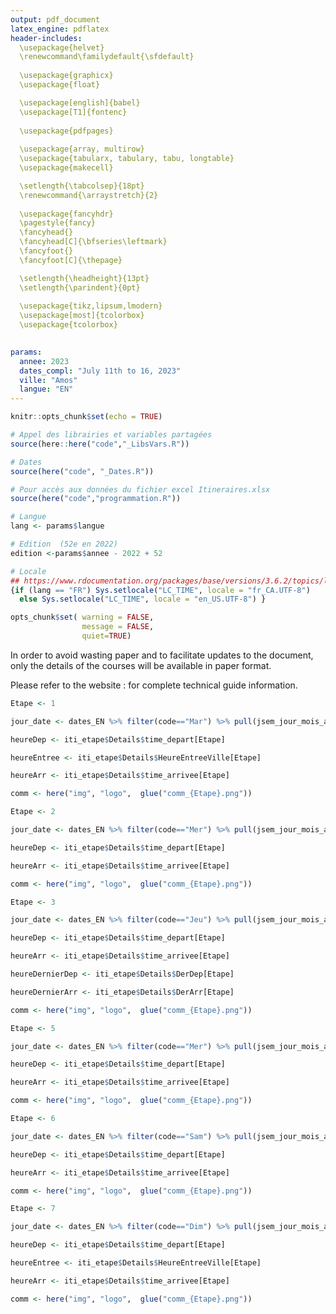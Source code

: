 ```yaml
---
output: pdf_document
latex_engine: pdflatex
header-includes:
  \usepackage{helvet}
  \renewcommand\familydefault{\sfdefault}
  
  \usepackage{graphicx}
  \usepackage{float}

  \usepackage[english]{babel}
  \usepackage[T1]{fontenc} 
  
  \usepackage{pdfpages}
  
  \usepackage{array, multirow}
  \usepackage{tabularx, tabulary, tabu, longtable}
  \usepackage{makecell}

  \setlength{\tabcolsep}{18pt} 
  \renewcommand{\arraystretch}{2} 
  
  \usepackage{fancyhdr}
  \pagestyle{fancy}
  \fancyhead{}
  \fancyhead[C]{\bfseries\leftmark}
  \fancyfoot{}
  \fancyfoot[C]{\thepage}

  \setlength{\headheight}{13pt}
  \setlength{\parindent}{0pt}
  
  \usepackage{tikz,lipsum,lmodern}    
  \usepackage[most]{tcolorbox}
  \usepackage{tcolorbox}
  

params:
  annee: 2023
  dates_compl: "July 11th to 16, 2023"
  ville: "Amos"
  langue: "EN"
---
```


```r
knitr::opts_chunk$set(echo = TRUE)
```

```r
# Appel des librairies et variables partagées
source(here::here("code","_LibsVars.R"))

# Dates
source(here("code", "_Dates.R"))

# Pour accès aux données du fichier excel Itineraires.xlsx
source(here("code","programmation.R"))

# Langue
lang <- params$langue

# Edition  (52e en 2022)
edition <-params$annee - 2022 + 52

# Locale
## https://www.rdocumentation.org/packages/base/versions/3.6.2/topics/locales
{if (lang == "FR") Sys.setlocale("LC_TIME", locale = "fr_CA.UTF-8") 
  else Sys.setlocale("LC_TIME", locale = "en_US.UTF-8") }

opts_chunk$set( warning = FALSE,
                message = FALSE,
                quiet=TRUE)

```
 


\begin{titlepage}

\begin{center}

\huge{\textbf{`r params$annee` Tour de l'Abitibi}}\\

\vspace*{1.0cm}


\begin{figure}[H]
  \centering    
  \includegraphics[width=0.3\linewidth]{../img/logo/TA_LogoCouleur_Fondransparent.png}
\end{figure}

\vfill

\line(1,0){350}\\[2mm]

\vspace*{0.5cm}
\emph{\huge{\textbf{TECHNICAL GUIDE}}\\}
\vspace*{0.75cm}
\emph{\Large{\textbf{COURSES DETAILS}}\\}
\vspace*{0.75cm}
\Large{\textbf{`r edition`$^{th}$ edition}}\\
\vspace*{0.75cm}
\Large{\textbf{`r params$dates_compl`}}\\
\vspace*{0.5cm}
\line(1,0){350}\\[2mm]

\vfill

Version :  `r Sys.Date()` \\

\end{center}

\end{titlepage}



\vspace*{1cm}

\tableofcontents
\thispagestyle{empty}

\vfill

\emph{\textbf{Notes}\\}

In order to avoid wasting paper and to facilitate updates to the document, only the details of the courses will be available in paper format.

Please refer to the website : \url{https://tourabitibi.github.io/guide2023/EN/} for complete technical guide information.

\vspace*{1cm}

\newpage



\thispagestyle{plain}
\setcounter{page}{1}

\includepdf[scale=0.8,pages=1,pagecommand=\section{Schedule}]{details/prog.png}

\pagebreak

```r
Etape <- 1

jour_date <- dates_EN %>% filter(code=="Mar") %>% pull(jsem_jour_mois_an)

heureDep <- iti_etape$Details$time_depart[Etape]

heureEntree <- iti_etape$Details$HeureEntreeVille[Etape]

heureArr <- iti_etape$Details$time_arrivee[Etape]

comm <- here("img", "logo",  glue("comm_{Etape}.png"))
```

\thispagestyle{plain}
\section{Stage `r Etape` : `r iti_etape$Details$Descr_Villes[Etape]`}


\begin{table}[H]
\centering
\begin{tabularx}{\textwidth}{X X}
	  \large{\textbf{`r jour_date`}}  & \multicolumn{1}{r}{\multirow{2}{*}{\includegraphics[width=0.35\textwidth]{`r comm`}}} \\
	  \textbf{`r iti_etape$Details$KM_Total[Etape]` km}  &  \textbf{} \\
  \end{tabularx}
\end{table}

\vspace*{6mm}

\begin{table}[h]
\centering
		\begin{tabular}{m{6cm} c}
    		\textbf{} & \textbf{Time} \\ \toprule
    		Start & `r heureDep`\\ 
    		\*
    		Circuit entrance & `r heureEntree`\\ 
    		\*
    		Finish & `r heureArr` \\ \bottomrule

	\end{tabular}
\end{table}



\subsection{Course}

\begin{figure}[H]
  \centering    
  \includegraphics[width=0.6\textwidth]{`r here("img", "cartes", "input",  glue("Etape{Etape}_Full.png"))`}
\end{figure}

\pagebreak

\subsection{Start details}

\begin{figure}[H]
  \centering    
  \includegraphics[width=0.8\textwidth]{`r here("img", "cartes", "input",  glue("Etape{Etape}_Dep.png"))`}
\end{figure}

\begin{tcolorbox}[colback=orange!5!white,colframe=orange!75!black]
  \begin{itemize}
  \item[!] Neutralized start on `r iti_etape$Details$KM_Neutres[Etape]` km
  \end{itemize}
\end{tcolorbox}


\subsection{Finish details}

\begin{figure}[H]
  \centering    
  \includegraphics[width=\textwidth]{`r here("img", "cartes", "input",  glue("Etape{Etape}_Arr.png"))`}
\end{figure}

\begin{tcolorbox}[colback=orange!5!white,colframe=orange!75!black]
  \begin{itemize}
  \item[!] `r iti_etape$Details$Nb_tours[Etape]` full clockwise laps of the `r iti_etape$Details$KM_par_tours[Etape]` km finish circuit
  \item[!] The entrance to the circuit is located at the intersection of \textit{4e Rue Est} and \textit{14e Avenue Est}
  \end{itemize}
\end{tcolorbox}

\pagebreak

\subsection{Elevation}

\begin{figure}[H]
  \centering    
  \includegraphics[width=\textwidth]{`r here("img", "elev", glue("Etape{Etape}_Full_{lang}.png"))`}
\end{figure}


\begin{figure}[H]
  \centering    
  \includegraphics[width=\textwidth]{`r here("img", "elev", glue("Etape{Etape}_Final_{lang}.png"))`}
\end{figure}

\pagebreak

\includepdf[scale=.9]{`r here("guide_EN_PDF", "details", glue("tableau_{Etape}.pdf"))`}

\pagebreak


```r
Etape <- 2

jour_date <- dates_EN %>% filter(code=="Mer") %>% pull(jsem_jour_mois_an)

heureDep <- iti_etape$Details$time_depart[Etape]

heureArr <- iti_etape$Details$time_arrivee[Etape]

comm <- here("img", "logo",  glue("comm_{Etape}.png"))
```

\thispagestyle{plain}
\section{Stage `r Etape` : `r iti_etape$Details$Descr_Villes[Etape]`}


\begin{table}[H]
\centering
\begin{tabularx}{\textwidth}{X X}
	  \large{\textbf{`r jour_date`}}  & \multicolumn{1}{r}{\multirow{2}{*}{\includegraphics[width=0.2\textwidth]{`r comm`}}} \\
	  \textbf{`r iti_etape$Details$KM_Total[Etape]` km}  &  \textbf{} \\
  \end{tabularx}
\end{table}



\begin{table}[H]
\centering
		\begin{tabular}{m{6cm} c}
    		\textbf{} & \textbf{Time} \\ \toprule
    		Start & `r heureDep`\\ 
    		\*
    		Finish & `r heureArr` \\ \bottomrule
	\end{tabular}
\end{table}



\subsection{Course}

\begin{figure}[H]
  \centering    
  \includegraphics[width=\textwidth]{`r here("img", "cartes", "input",  glue("Etape{Etape}_Full.png"))`}
\end{figure}

\pagebreak

\subsection{Start details}

\begin{figure}[H]
  \centering    
  \includegraphics[width=\textwidth]{`r here("img", "cartes", "input",  glue("Etape{Etape}_Dep.png"))`}
\end{figure}

\begin{tcolorbox}[colback=orange!5!white,colframe=orange!75!black]
  \begin{itemize}
  \item[!] Neutralized start on `r iti_etape$Details$KM_Neutres[Etape]` km
  \end{itemize}
\end{tcolorbox}


\subsection{Finish details}

\begin{figure}[H]
  \centering    
  \includegraphics[width=\textwidth]{`r here("img", "cartes", "input",  glue("Etape{Etape}_Arr.png"))`}
\end{figure}

\begin{tcolorbox}[colback=orange!5!white,colframe=orange!75!black]
  \begin{itemize}
  \item[!] Finish without circuit
  \end{itemize}
\end{tcolorbox}

\pagebreak

\subsection{Elevation}

\begin{figure}[H]
  \centering    
  \includegraphics[width=\textwidth]{`r here("img", "elev", glue("Etape{Etape}_Full_{lang}.png"))`}
\end{figure}


\begin{figure}[H]
  \centering    
  \includegraphics[width=\textwidth]{`r here("img", "elev", glue("Etape{Etape}_Final_{lang}.png"))`}
\end{figure}

\pagebreak

\includepdf[scale=.9]{`r here("guide_EN_PDF", "details", glue("tableau_{Etape}.pdf"))`}

\pagebreak



```r
Etape <- 3

jour_date <- dates_EN %>% filter(code=="Jeu") %>% pull(jsem_jour_mois_an)

heureDep <- iti_etape$Details$time_depart[Etape]

heureArr <- iti_etape$Details$time_arrivee[Etape]

heureDernierDep <- iti_etape$Details$DerDep[Etape]

heureDernierArr <- iti_etape$Details$DerArr[Etape]

comm <- here("img", "logo",  glue("comm_{Etape}.png"))
```

\thispagestyle{plain}
\section{`r iti_etape$Details$Nom_Courts_EN[Etape]`}


\begin{table}[H]
\centering
\begin{tabularx}{\textwidth}{X X}
	  \large{\textbf{`r jour_date`}}  & \multicolumn{1}{r}{\multirow{2}{*}{\includegraphics[width=0.2\textwidth]{`r comm`}}} \\
	  \textbf{`r iti_etape$Details$KM_Total[Etape]` km}  &  \textbf{} \\
  \end{tabularx}
\end{table}



\begin{table}[H]
\centering
		\begin{tabular}{m{6cm} c}
    		\textbf{} & \textbf{Time} \\ \toprule
    		First start & `r heureDep`\\ 
    		\*
    		First finish & `r heureArr` \\ 
        \*
    		Last start & `r heureDernierDep` \\ 
        \*
    		Last finish & `r heureDernierArr` \\ \bottomrule
	\end{tabular}
\end{table}



\subsection{Course}

\begin{figure}[H]
  \centering    
  \includegraphics[width=\textwidth]{`r here("img", "cartes", "input",  glue("Etape{Etape}_Full.png"))`}
\end{figure}

\pagebreak

\subsection{Start details}

\begin{figure}[H]
  \centering    
  \includegraphics[width=\textwidth]{`r here("img", "cartes", "input",  glue("Etape{Etape}_Dep.png"))`}
\end{figure}

\begin{tcolorbox}[colback=orange!5!white,colframe=orange!75!black]
  \begin{itemize}
  \item[!] Round-trip time trial : 2 x 5 km
  \item[!] Team car deviation towards 3e ave Est and 1ere Rue Est
  \end{itemize}
\end{tcolorbox}


\subsection{Finish details}

\begin{figure}[H]
  \centering    
  \includegraphics[width=\textwidth]{`r here("img", "cartes", "input",  glue("Etape{Etape}_Arr.png"))`}
\end{figure}


\pagebreak

\subsection{Elevation}

\begin{figure}[H]
  \centering    
  \includegraphics[width=\textwidth]{`r here("img", "elev", glue("Etape{Etape}_Full_{lang}.png"))`}
\end{figure}

\begin{figure}[H]
  \centering    
  \includegraphics[width=\textwidth]{`r here("img", "elev", glue("Etape{Etape}_Final_{lang}.png"))`}
\end{figure}

\pagebreak

\includepdf[scale=.9]{`r here("guide_EN_PDF", "details", glue("tableau_{Etape}.pdf"))`}

\pagebreak




```r
Etape <- 5

jour_date <- dates_EN %>% filter(code=="Mer") %>% pull(jsem_jour_mois_an)

heureDep <- iti_etape$Details$time_depart[Etape]

heureArr <- iti_etape$Details$time_arrivee[Etape]

comm <- here("img", "logo",  glue("comm_{Etape}.png"))
```

\thispagestyle{plain}
\section{Stage `r Etape` : `r iti_etape$Details$Descr_Villes[Etape]`}


\begin{table}[H]
\centering
\begin{tabularx}{\textwidth}{X X}
	  \large{\textbf{`r jour_date`}}  & \multicolumn{1}{r}{\multirow{2}{*}{\includegraphics[width=0.2\textwidth]{`r comm`}}} \\
	  \textbf{`r iti_etape$Details$KM_Total[Etape]` km}  &  \textbf{} \\
  \end{tabularx}
\end{table}



\begin{table}[H]
\centering
		\begin{tabular}{m{6cm} c}
    		\textbf{} & \textbf{Time} \\ \toprule
    		Start & `r heureDep`\\ 
    		\*
    		Finish & `r heureArr` \\ \bottomrule
	\end{tabular}
\end{table}



\subsection{Course}

\begin{figure}[H]
  \centering    
  \includegraphics[width=\textwidth]{`r here("img", "cartes", "input",  glue("Etape{Etape}_Full.png"))`}
\end{figure}

\pagebreak

\subsection{Start details}

\begin{figure}[H]
  \centering    
  \includegraphics[width=\textwidth]{`r here("img", "cartes", "input",  glue("Etape{Etape}_Dep.png"))`}
\end{figure}

\begin{tcolorbox}[colback=orange!5!white,colframe=orange!75!black]
  \begin{itemize}
  \item[!] Neutralized start on `r iti_etape$Details$KM_Neutres[Etape]` km
  \end{itemize}
\end{tcolorbox}


\subsection{Finish details}

\begin{figure}[H]
  \centering    
  \includegraphics[width=0.7\textwidth]{`r here("img", "cartes", "input",  glue("Etape{Etape}_Arr.png"))`}
\end{figure}

\begin{tcolorbox}[colback=orange!5!white,colframe=orange!75!black]
  \begin{itemize}
  \item[!] Finish at the summit of Mont Bell
  \item[!] KOM point doubled at the finish line KOM
  \end{itemize}
\end{tcolorbox}

\pagebreak

\subsection{Elevation}

\begin{figure}[H]
  \centering    
  \includegraphics[width=\textwidth]{`r here("img", "elev", glue("Etape{Etape}_Full_{lang}.png"))`}
\end{figure}


\begin{figure}[H]
  \centering    
  \includegraphics[width=\textwidth]{`r here("img", "elev", glue("Etape{Etape}_Final_{lang}.png"))`}
\end{figure}

\pagebreak

\includepdf[scale=.9]{`r here("guide_EN_PDF", "details", glue("tableau_{Etape}.pdf"))`}

\pagebreak


```r
Etape <- 6

jour_date <- dates_EN %>% filter(code=="Sam") %>% pull(jsem_jour_mois_an)

heureDep <- iti_etape$Details$time_depart[Etape]

heureArr <- iti_etape$Details$time_arrivee[Etape]

comm <- here("img", "logo",  glue("comm_{Etape}.png"))
```

\thispagestyle{plain}
\section{Stage `r Etape` : `r iti_etape$Details$Descr_Villes[Etape]`}


\begin{table}[H]
\centering
\begin{tabularx}{\textwidth}{X X}
	  \large{\textbf{`r jour_date`}}  & \multicolumn{1}{r}{\multirow{2}{*}{\includegraphics[width=0.2\textwidth]{`r comm`}}} \\
	  \textbf{`r iti_etape$Details$KM_Total[Etape]` km}  &  \textbf{} \\
  \end{tabularx}
\end{table}



\begin{table}[H]
\centering
		\begin{tabular}{m{6cm} c}
    		\textbf{} & \textbf{Time} \\ \toprule
    		Start & `r heureDep`\\ 
    		\*
    		Finish & `r heureArr` \\ \bottomrule
	\end{tabular}
\end{table}



\subsection{Course}

\begin{figure}[H]
  \centering    
  \includegraphics[width=0.6\textwidth]{`r here("img", "cartes", "input",  glue("Etape{Etape}_Full.png"))`}
\end{figure}

\pagebreak

\subsection{Start details}

\begin{figure}[H]
  \centering    
  \includegraphics[width=0.8\textwidth]{`r here("img", "cartes", "input",  glue("Etape{Etape}_Dep.png"))`}
\end{figure}

\begin{tcolorbox}[colback=orange!5!white,colframe=orange!75!black]
  \begin{itemize}
  \item[!] Neutralized start on `r iti_etape$Details$KM_Neutres[Etape]` km
  \end{itemize}
\end{tcolorbox}


\subsection{Finish details}

\begin{figure}[H]
  \centering    
  \includegraphics[width=\textwidth]{`r here("img", "cartes", "input",  glue("Etape{Etape}_Arr.png"))`}
\end{figure}

\begin{tcolorbox}[colback=orange!5!white,colframe=orange!75!black]
  \begin{itemize}
  \item[!] Finish without circuit
  \end{itemize}
\end{tcolorbox}

\pagebreak

\subsection{Elevation}

\begin{figure}[H]
  \centering    
  \includegraphics[width=\textwidth]{`r here("img", "elev", glue("Etape{Etape}_Full_{lang}.png"))`}
\end{figure}


\begin{figure}[H]
  \centering    
  \includegraphics[width=\textwidth]{`r here("img", "elev", glue("Etape{Etape}_Final_{lang}.png"))`}
\end{figure}

\pagebreak

\includepdf[scale=.9]{`r here("guide_EN_PDF", "details", glue("tableau_{Etape}.pdf"))`}

\pagebreak





```r
Etape <- 7

jour_date <- dates_EN %>% filter(code=="Dim") %>% pull(jsem_jour_mois_an)

heureDep <- iti_etape$Details$time_depart[Etape]

heureEntree <- iti_etape$Details$HeureEntreeVille[Etape]

heureArr <- iti_etape$Details$time_arrivee[Etape]

comm <- here("img", "logo",  glue("comm_{Etape}.png"))
```

\thispagestyle{plain}
\section{Stage `r Etape` : `r iti_etape$Details$Descr_Villes[Etape]`}


\begin{table}[H]
\centering
\begin{tabularx}{\textwidth}{X X}
	  \large{\textbf{`r jour_date`}}  & \multicolumn{1}{r}{\multirow{2}{*}{\includegraphics[width=0.35\textwidth]{`r comm`}}} \\
	  \textbf{`r iti_etape$Details$KM_Total[Etape]` km}  &  \textbf{} \\
  \end{tabularx}
\end{table}

\vspace*{8mm}

\begin{table}[h]
\centering
		\begin{tabular}{m{6cm} c}
    		\textbf{} & \textbf{Time} \\ \toprule
    		Start & `r heureDep`\\ 
    		\*
    		Circuit entrance & `r heureEntree`\\ 
    		\*
    		Finish & `r heureArr` \\ \bottomrule

	\end{tabular}
\end{table}



\subsection{Course}

\begin{figure}[H]
  \centering    
  \includegraphics[width=1\textwidth]{`r here("img", "cartes", "input",  glue("Etape{Etape}_Full.png"))`}
\end{figure}

\pagebreak

\subsection{Start details}

\begin{figure}[H]
  \centering    
  \includegraphics[width=0.9\textwidth]{`r here("img", "cartes", "input",  glue("Etape{Etape}_Dep.png"))`}
\end{figure}

\begin{tcolorbox}[colback=orange!5!white,colframe=orange!75!black]
  \begin{itemize}
  \item[!] Neutralized start on `r iti_etape$Details$KM_Neutres[Etape]` km
  \end{itemize}
\end{tcolorbox}


\subsection{Finish details}

\begin{figure}[H]
  \centering    
  \includegraphics[width=\textwidth]{`r here("img", "cartes", "input",  glue("Etape{Etape}_Arr.png"))`}
\end{figure}

\begin{tcolorbox}[colback=orange!5!white,colframe=orange!75!black]
  \begin{itemize}
  \item[!] `r iti_etape$Details$Nb_tours[Etape]` full clockwise laps of the `r iti_etape$Details$KM_par_tours[Etape]` km finish circuit
  \item[!] The entrance to the circuit is located at the intersection of \textit{4e Rue Est} and \textit{14e Avenue Est}
  \end{itemize}
\end{tcolorbox}

\pagebreak

\subsection{Elevation}

\begin{figure}[H]
  \centering    
  \includegraphics[width=\textwidth]{`r here("img", "elev", glue("Etape{Etape}_Full_{lang}.png"))`}
\end{figure}


\begin{figure}[H]
  \centering    
  \includegraphics[width=\textwidth]{`r here("img", "elev", glue("Etape{Etape}_Final_{lang}.png"))`}
\end{figure}

\pagebreak

\includepdf[scale=.9]{`r here("guide_EN_PDF", "details", glue("tableau_{Etape}.pdf"))`}

\pagebreak

